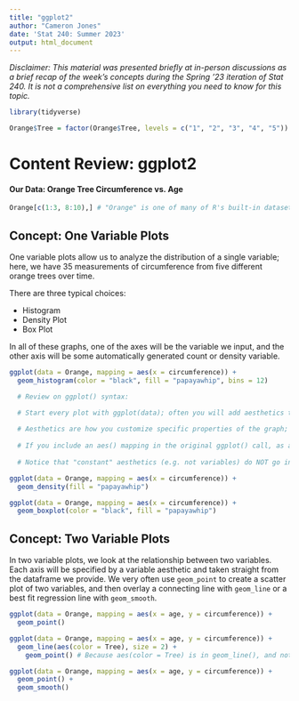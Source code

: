 ---
title: "ggplot2"
author: "Cameron Jones"
date: 'Stat 240: Summer 2023'
output: html_document
---

_Disclaimer: This material was presented briefly at in-person discussions as a brief recap of the week's concepts during the Spring '23 iteration of Stat 240. It is not a comprehensive list on everything you need to know for this topic._

```{r, echo = FALSE, message = FALSE, warning = FALSE}
library(tidyverse)

Orange$Tree = factor(Orange$Tree, levels = c("1", "2", "3", "4", "5"))
```

# Content Review: ggplot2

#### Our Data: Orange Tree Circumference vs. Age

```{r}
Orange[c(1:3, 8:10),] # "Orange" is one of many of R's built-in datasets! You can see them all using data(). Contains age and circumference measurements for five orange trees growing over time.
```

## Concept: One Variable Plots

One variable plots allow us to analyze the distribution of a single variable; here, we have 35 measurements of circumference from five different orange trees over time.

There are three typical choices:

- Histogram
- Density Plot
- Box Plot

In all of these graphs, one of the axes will be the variable we input, and the other axis will be some automatically generated count or density variable.

```{r, fig.height = 4, fig.width = 4}
ggplot(data = Orange, mapping = aes(x = circumference)) +
  geom_histogram(color = "black", fill = "papayawhip", bins = 12)

  # Review on ggplot() syntax:

  # Start every plot with ggplot(data); often you will add aesthetics too, as above
  
  # Aesthetics are how you customize specific properties of the graph; sometimes they are variables from a dataframe, e.g. aes(x = circumference), and sometimes they are just specific number or color choices, like color = "red" or alpha = 0.5
  
  # If you include an aes() mapping in the original ggplot() call, as above, it will be used for all the following geom_*() functions
  
  # Notice that "constant" aesthetics (e.g. not variables) do NOT go in aes()
```

```{r, fig.height = 4, fig.width = 4}
ggplot(data = Orange, mapping = aes(x = circumference)) +
  geom_density(fill = "papayawhip")
```
```{r, fig.height = 4, fig.width = 4}
ggplot(data = Orange, mapping = aes(x = circumference)) +
  geom_boxplot(color = "black", fill = "papayawhip")
```

## Concept: Two Variable Plots

In two variable plots, we look at the relationship between two variables. Each axis will be specified by a variable aesthetic and taken straight from the dataframe we provide. We very often use ```geom_point``` to create a scatter plot of two variables, and then overlay a connecting line with ```geom_line``` or a best fit regression line with ```geom_smooth```.

```{r, message = FALSE, fig.height = 3, fig.width = 6}
ggplot(data = Orange, mapping = aes(x = age, y = circumference)) + 
  geom_point()
```

```{r, message = FALSE, fig.height = 3, fig.width = 6}
ggplot(data = Orange, mapping = aes(x = age, y = circumference)) + 
  geom_line(aes(color = Tree), size = 2) +
    geom_point() # Because aes(color = Tree) is in geom_line(), and not ggplot(), it only applies to the line; points remain black by default
```

```{r, message = FALSE, fig.height = 3, fig.width = 6}
ggplot(data = Orange, mapping = aes(x = age, y = circumference)) + 
  geom_point() +
  geom_smooth()
```
